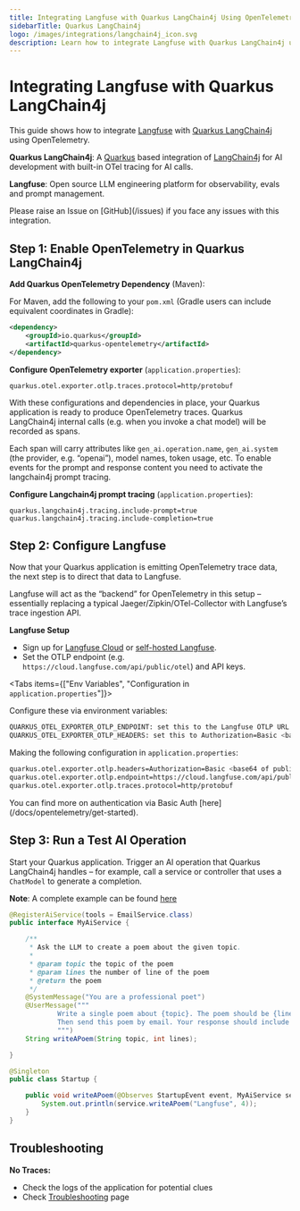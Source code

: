 ```yaml
---
title: Integrating Langfuse with Quarkus LangChain4j Using OpenTelemetry
sidebarTitle: Quarkus LangChain4j
logo: /images/integrations/langchain4j_icon.svg
description: Learn how to integrate Langfuse with Quarkus LangChain4j using OpenTelemetry for enhanced observability and performance monitoring in your AI applications.
---
```


# Integrating Langfuse with Quarkus LangChain4j

This guide shows how to integrate [Langfuse](/) with [Quarkus LangChain4j](https://docs.quarkiverse.io/quarkus-langchain4j/dev/index.html) using OpenTelemetry.

**Quarkus LangChain4j**: A [Quarkus](https://quarkus.io/) based integration of [LangChain4j](https://docs.langchain4j.dev/) for AI development with built-in OTel tracing for AI calls.

**Langfuse**: Open source LLM engineering platform for observability, evals and prompt management.

<Callout type="info" emoji="🐞">
  Please raise an Issue on [GitHub](/issues) if you face any issues with this
  integration.
</Callout>

## Step 1: Enable OpenTelemetry in Quarkus LangChain4j

**Add Quarkus OpenTelemetry Dependency** (Maven):

For Maven, add the following to your `pom.xml` (Gradle users can include equivalent coordinates in Gradle):

```xml
<dependency>
    <groupId>io.quarkus</groupId>
    <artifactId>quarkus-opentelemetry</artifactId>
</dependency>
```

**Configure OpenTelemetry exporter** (`application.properties`):

```properties
quarkus.otel.exporter.otlp.traces.protocol=http/protobuf
```

With these configurations and dependencies in place, your Quarkus application is ready to produce OpenTelemetry traces. Quarkus LangChain4j internal calls (e.g. when you invoke a chat model) will be recorded as spans.

Each span will carry attributes like `gen_ai.operation.name`, `gen_ai.system` (the provider, e.g. “openai”), model names, token usage, etc.
To enable events for the prompt and response content you need to activate the langchain4j prompt tracing.

**Configure Langchain4j prompt tracing** (`application.properties`):

```properties
quarkus.langchain4j.tracing.include-prompt=true
quarkus.langchain4j.tracing.include-completion=true
```

## Step 2: Configure Langfuse

Now that your Quarkus application is emitting OpenTelemetry trace data, the next step is to direct that data to Langfuse.

Langfuse will act as the “backend” for OpenTelemetry in this setup – essentially replacing a typical Jaeger/Zipkin/OTel-Collector with Langfuse’s trace ingestion API.

**Langfuse Setup**

- Sign up for [Langfuse Cloud](https://cloud.langfuse.com/) or [self-hosted Langfuse](https://langfuse.com/self-hosting).
- Set the OTLP endpoint (e.g. `https://cloud.langfuse.com/api/public/otel`) and API keys.

<Tabs items={["Env Variables", "Configuration in `application.properties`"]}>
<Tab>

Configure these via environment variables:

```bash
QUARKUS_OTEL_EXPORTER_OTLP_ENDPOINT: set this to the Langfuse OTLP URL (e.g. https://cloud.langfuse.com/api/public/otel).
QUARKUS_OTEL_EXPORTER_OTLP_HEADERS: set this to Authorization=Basic <base64 public:secret>.
```

</Tab>
<Tab>

Making the following configuration in `application.properties`:

```bash
quarkus.otel.exporter.otlp.headers=Authorization=Basic <base64 of public:key>
quarkus.otel.exporter.otlp.endpoint=https://cloud.langfuse.com/api/public/otel
quarkus.otel.exporter.otlp.traces.protocol=http/protobuf
```

</Tab>
</Tabs>

<Callout type="info">
  You can find more on authentication via Basic Auth
  [here](/docs/opentelemetry/get-started).
</Callout>

## Step 3: Run a Test AI Operation

Start your Quarkus application. Trigger an AI operation that Quarkus LangChain4j handles – for example, call a service or controller that uses a `ChatModel` to generate a completion.

**Note**: A complete example can be found [here](https://github.com/langfuse/langfuse-examples/tree/main/applications/quarkus-langchain4j-demo)

```java
@RegisterAiService(tools = EmailService.class)
public interface MyAiService {

    /**
     * Ask the LLM to create a poem about the given topic.
     *
     * @param topic the topic of the poem
     * @param lines the number of line of the poem
     * @return the poem
     */
    @SystemMessage("You are a professional poet")
    @UserMessage("""
            Write a single poem about {topic}. The poem should be {lines} lines long and your response should only include the poem itself, nothing else.
            Then send this poem by email. Your response should include the poem.
            """)
    String writeAPoem(String topic, int lines);

}

@Singleton
public class Startup {

    public void writeAPoem(@Observes StartupEvent event, MyAiService service) {
        System.out.println(service.writeAPoem("Langfuse", 4));
    }
}
```

## Troubleshooting

**No Traces:**

- Check the logs of the application for potential clues
- Check [Troubleshooting](/faq/all/self-hosting-missing-events-after-ingestion) page

